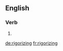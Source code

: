==English==

===Verb===
{{head|en}}

# {{present participle of|rigorize|lang=en}}

[[de:rigorizing]]
[[fr:rigorizing]]